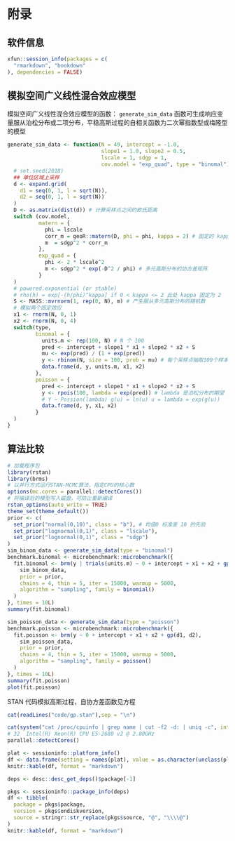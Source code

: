\cleardoublepage 

# 附录 {#appendix .unnumbered}

\chaptermark{附录}

## 软件信息  {#sessioninfo .unnumbered}

```r
xfun::session_info(packages = c(
  "rmarkdown", "bookdown"
), dependencies = FALSE)
```


## 模拟空间广义线性混合效应模型 {#simulate-sglmm .unnumbered}

模拟空间广义线性混合效应模型的函数：
`generate_sim_data` 函数可生成响应变量服从泊松分布或二项分布，平稳高斯过程的自相关函数为二次幂指数型或梅隆型的模型

```r
generate_sim_data <- function(N = 49, intercept = -1.0, 
                              slope1 = 1.0, slope2 = 0.5,
                              lscale = 1, sdgp = 1, 
                              cov.model = "exp_quad", type = "binomal") {
  # set.seed(2018) 
  ## 单位区域上采样
  d <- expand.grid(
    d1 = seq(0, 1, l = sqrt(N)),
    d2 = seq(0, 1, l = sqrt(N))
  )
  D <- as.matrix(dist(d)) # 计算采样点之间的欧氏距离
  switch (cov.model,
          matern = {
            phi = lscale
            corr_m = geoR::matern(D, phi = phi, kappa = 2) # 固定的 kappa = 2 
            m  = sdgp^2 * corr_m 
          },
          exp_quad = {
            phi <- 2 * lscale^2
            m <- sdgp^2 * exp(-D^2 / phi) # 多元高斯分布的协方差矩阵
          }
  )
  # powered.exponential (or stable)
  # rho(h) = exp[-(h/phi)^kappa] if 0 < kappa <= 2 此处 kappa 固定为 2
  S <- MASS::mvrnorm(1, rep(0, N), m) # 产生服从多元高斯分布的随机数
  # 模拟两个固定效应
  x1 <- rnorm(N, 0, 1)
  x2 <- rnorm(N, 0, 4)
  switch(type,
         binomal = {
           units.m <- rep(100, N) # N 个 100
           pred <- intercept + slope1 * x1 + slope2 * x2 + S
           mu <- exp(pred) / (1 + exp(pred))
           y <- rbinom(N, size = 100, prob = mu) # 每个采样点抽取100个样本
           data.frame(d, y, units.m, x1, x2)
         },
         poisson = {
           pred <- intercept + slope1 * x1 + slope2 * x2 + S
           y <- rpois(100, lambda = exp(pred)) # lambda 是泊松分布的期望  
           # Y ~ Possion(lambda) g(u) = ln(u) u = lambda = exp(g(u))
           data.frame(d, y, x1, x2)
         }
  )
}
```

## 算法比较 {#compare-algrithms .unnumbered}

```r
# 加载程序包
library(rstan)
library(brms)
# 以并行方式运行STAN-MCMC算法，指定CPU的核心数
options(mc.cores = parallel::detectCores())
# 将编译后的模型写入磁盘，可防止重新编译
rstan_options(auto_write = TRUE)
theme_set(theme_default())
prior <- c(
  set_prior("normal(0,10)", class = "b"), # 均值0 标准差 10 的先验
  set_prior("lognormal(0,1)", class = "lscale"),
  set_prior("lognormal(0,1)", class = "sdgp")
)
sim_binom_data <- generate_sim_data(type = "binomal")
benchmark.binomal <- microbenchmark::microbenchmark({
  fit.binomal <- brm(y | trials(units.m) ~ 0 + intercept + x1 + x2 + gp(d1, d2),
    sim_binom_data,
    prior = prior,
    chains = 4, thin = 5, iter = 15000, warmup = 5000,
    algorithm = "sampling", family = binomial()
  )
}, times = 10L)
summary(fit.binomal)

sim_poisson_data <- generate_sim_data(type = "poisson")
benchmark.poisson <- microbenchmark::microbenchmark({
  fit.poisson <- brm(y ~ 0 + intercept + x1 + x2 + gp(d1, d2),
    sim_poisson_data,
    prior = prior,
    chains = 4, thin = 5, iter = 15000, warmup = 5000, 
    algorithm = "sampling", family = poisson()
  )
}, times = 10L)
summary(fit.poisson)
plot(fit.poisson)
```

STAN 代码模拟高斯过程，自协方差函数见方程 \ref{eq:exp-quad}

```r
cat(readLines("code/gp.stan"),sep = "\n")
```

```r
cat(system("cat /proc/cpuinfo | grep name | cut -f2 -d: | uniq -c", intern = TRUE), sep = "\n")
# 32  Intel(R) Xeon(R) CPU E5-2680 v2 @ 2.80GHz
parallel::detectCores()
```

```r
plat <- sessioninfo::platform_info()
df <- data.frame(setting = names(plat), value = as.character(unclass(plat)))
knitr::kable(df, format = "markdown")
```

```r
deps <- desc::desc_get_deps()$package[-1]

pkgs <- sessioninfo::package_info(deps)
df <- tibble(
  package = pkgs$package,
  version = pkgs$ondiskversion,
  source = stringr::str_replace(pkgs$source, "@", "\\\\@")
)
knitr::kable(df, format = "markdown")
```
